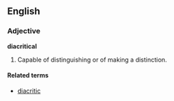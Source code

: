 ==English==
=== Adjective ===
'''diacritical'''

#Capable of distinguishing or of making a distinction.

====Related terms====
*[[diacritic]]